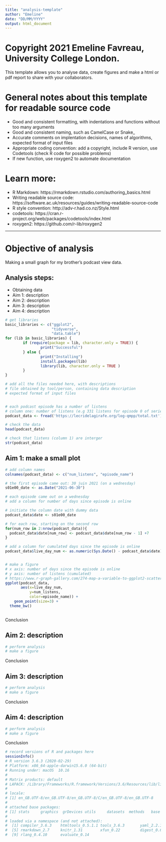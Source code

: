 ```yaml
---
title: "analysis-template"
author: "Emeline"
date: "DD/MM/YYYY"
output: html_document
---
```

# Copyright 2021 Emeline Favreau, University College London.

This template allows you to analyse data, create figures and make a html or pdf report to share with your collaborators.

# General notes about this template for readable source code
- Good and consistent formatting, with indentations and functions without too many arguments
- Good and consistent naming, such as CamelCase or Snake_
- Accurate comments on implentation decisions, names of algorithms, expected format of input files
- Appropriate coding convention: add a copyright, include R version, use Codetools (check R code for possible problems)
- If new function, use roxygen2 to automate documentation

# Learn more:
- R Markdown: https://rmarkdown.rstudio.com/authoring_basics.html
- Writing readable source code: https://software.ac.uk/resources/guides/writing-readable-source-code
- R style convention: http://adv-r.had.co.nz/Style.html
- codetools: https://cran.r-project.org/web/packages/codetools/index.html
- roxygen2: https://github.com/r-lib/roxygen2

---
# Objective of analysis
Making a small graph for my brother's podcast view data.


## Analysis steps:
- Obtaining data
- Aim 1: description
- Aim 2: description
- Aim 3: description
- Aim 4: description



```r
# get libraries
basic_libraries <- c("ggplot2",
                     "tidyverse",
                     "data.table")
for (lib in basic_libraries) {
        if (require(package = lib, character.only = TRUE)) {
                print("Successful")
        } else {
                print("Installing")
                install.packages(lib)
                library(lib, character.only = TRUE )
        }
}
```

```r
# add all the files needed here, with descriptions
# file obtained by tool/person, containing data description
# expected format of input files


# each podcast episode has a number of listens
# column one: number of listens (e.g 331 listens for episode 0 of series 1)
podcast_data <- fread('https://lecridelagirafe.org/log-qmpp/total.txt')

# check the data
head(podcast_data)

# check that listens (column 1) are interger
str(podcast_data)


```

## Aim 1: make a small plot 

```r
# add column names
colnames(podcast_data) <- c("num_listens", "episode_name")

# the first episode came out: 30 juin 2021 (on a wednesday)
s01e00_date <- as.Date("2021-06-30")

# each episode came out on a wednesday
# add a column for number of days since episode is online

# initiate the column date with dummy data
podcast_data$date <- s01e00_date

# for each row, starting on the second row  
for(num_row in 2:nrow(podcast_data)){
  podcast_data$date[num_row] <- podcast_data$date[num_row - 1] +7
}

# add a column for cumulated days since the episode is online
podcast_data$live_day_num <- as.numeric(Sys.Date() - podcast_data$date)


# make a figure 
# x axis: number of days since the episode is online
# y axis: number of listens (cumulated)
# https://www.r-graph-gallery.com/274-map-a-variable-to-ggplot2-scatterplot.html
ggplot(podcast_data,
       aes(x=live_day_num,
           y=num_listens,
           color=episode_name)) + 
    geom_point(size=3) +
  theme_bw()



```

Conclusion

## Aim 2: description

```r
# perform analysis 
# make a figure 
```

Conclusion

## Aim 3: description

```r
# perform analysis 
# make a figure 
```

Conclusion

## Aim 4: description

```r
# perform analysis 
# make a figure 
```

Conclusion


```r
# record versions of R and packages here
sessionInfo()
# R version 3.6.3 (2020-02-29)
# Platform: x86_64-apple-darwin15.6.0 (64-bit)
# Running under: macOS  10.16
# 
# Matrix products: default
# LAPACK: /Library/Frameworks/R.framework/Versions/3.6/Resources/lib/libRlapack.dylib
# 
# locale:
# [1] en_GB.UTF-8/en_GB.UTF-8/en_GB.UTF-8/C/en_GB.UTF-8/en_GB.UTF-8
# 
# attached base packages:
# [1] stats     graphics  grDevices utils     datasets  methods   base     
# 
# loaded via a namespace (and not attached):
#  [1] compiler_3.6.3    htmltools_0.5.1.1 tools_3.6.3       yaml_2.2.1       
#  [5] rmarkdown_2.7     knitr_1.31        xfun_0.22         digest_0.6.27    
#  [9] rlang_0.4.10      evaluate_0.14
```